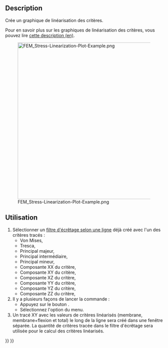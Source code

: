 <languages/>

{{Docnav/fr
|[[FEM_PostFilterDataAlongLine/fr|Filtre d'écrêtage selon une ligne]]
|[[FEM_PostFilterDataAtPoint/fr|Données au point]]
|[[FEM_Workbench/fr|Atelier FEM]]
|IconL=FEM_PostFilterDataAlongLine.svg
|IconR=FEM_PostFilterDataAtPoint.svg
|IconC=Workbench_FEM.svg
}}

{{GuiCommand/fr
|Name=FEM PostFilterLinearizedStresses
|Name/fr=FEM Graphique de linéarisation des critères
|MenuLocation=Résultats → Graphique de linéarisation des critères
|Workbenches=[[FEM_Workbench/fr|FEM]]
|SeeAlso=[[FEM_PostPipelineFromResult/fr|FEM Pipeline de résultats]], [[FEM_PostFilterDataAlongLine/fr|FEM Filtre d'écrêtage selon une ligne]],  [[FEM_tutorial/fr|FEM Tutoriel]]
}}

==Description==

Crée un graphique de linéarisation des critères.

Pour en savoir plus sur les graphiques de linéarisation des critères, vous pouvez lire [https://www.graspengineering.com/what-is-stress-linearization/ cette description (en)].

[[File:FEM_Stress-Linearization-Plot-Example.png|500px]]

{{Caption|Un graphique de linéarisation des critères}}

<span id="Usage"></span>
==Utilisation==

# Sélectionner un [[FEM_PostFilterDataAlongLine/fr|filtre d'écrêtage selon une ligne]] déjà créé avec l'un des critères tracés :
#* Von Mises,
#* Tresca,
#* Principal majeur,
#* Principal intermédiaire,
#* Principal mineur,
#* Composante XX du critère, {{Version/fr|1.0}}
#* Composante XY du critère, {{Version/fr|1.0}}
#* Composante XZ du critère, {{Version/fr|1.0}}
#* Composante YY du critère, {{Version/fr|1.0}}
#* Composante YZ du critère, {{Version/fr|1.0}}
#* Composante ZZ du critère, {{Version/fr|1.0}}
# Il y a plusieurs façons de lancer la commande :
#* Appuyez sur le bouton {{Button|[[Image:FEM_PostFilterLinearizedStresses.svg|16px]] [[FEM_PostFilterLinearizedStresses/fr|Équation de déformation]]}}.
#* Sélectionnez l'option {{MenuCommand|Résultats → [[Image:FEM_PostFilterLinearizedStresses.svg|16px]] Graphique de linéarisation des critères}} du menu.
# Un tracé XY avec les valeurs de critères linéarisés (membrane, membrane+flexion et total) le long de la ligne sera créé dans une fenêtre séparée. La quantité de critères tracée dans le filtre d'écrêtage sera utilisée pour le calcul des critères linéarisés.


{{Docnav/fr
|[[FEM_PostFilterDataAlongLine/fr|Filtre d'écrêtage selon une ligne]]
|[[FEM_PostFilterDataAtPoint/fr|Données au point]]
|[[FEM_Workbench/fr|Atelier FEM]]
|IconL=FEM_PostFilterDataAlongLine.svg
|IconR=FEM_PostFilterDataAtPoint.svg
|IconC=Workbench_FEM.svg
}}

{{FEM Tools navi{{#translation:}}}}
{{Userdocnavi{{#translation:}}}}